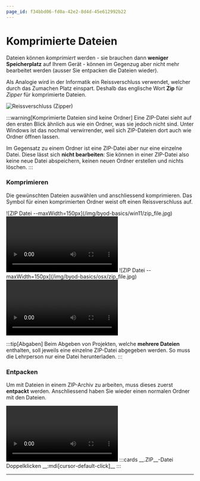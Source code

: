 ```yaml
---
page_id: f34bbd06-fd0a-42e2-8d4d-45e612992b22
---
```



# Komprimierte Dateien
Dateien können *komprimiert* werden - sie brauchen dann **weniger Speicherplatz** auf Ihrem Gerät - können im Gegenzug aber nicht mehr bearbeitet werden (ausser Sie entpacken die Dateien wieder).

Als Analogie wird in der Informatik ein Reissverschluss verwendet, welcher durch das Zumachen Platz einspart. Deshalb das englische Wort __Zip__ für *Zipper* für komprimierte Dateien.

![Reissverschluss (Zipper)](/img/byod-basics/zipper.jpg)

:::warning[Komprimierte Dateien sind keine Ordner]
Eine ZIP-Datei sieht auf den ersten Blick ähnlich aus wie ein Ordner, was sie jedoch nicht sind. Unter Windows ist das nochmal verwirrender, weil sich ZIP-Dateien dort auch wie Ordner öffnen lassen.

Im Gegensatz zu einem Ordner ist eine ZIP-Datei aber nur eine einzelne Datei. Diese lässt sich **nicht bearbeiten**: Sie können in einer ZIP-Datei also keine neue Datei abspeichern, keinen neuen Ordner erstellen und nichts löschen.
:::

### Komprimieren
Die gewünschten Dateien auswählen und anschliessend komprimieren. Das Symbol für einen komprimierten Ordner weist oft einen Reissverschluss auf.

<OsTabs>
  <TabItem value="win">
    ![ZIP Datei --maxWidth=150px](/img/byod-basics/win11/zip_file.jpg)
    <Video src={useBaseUrl('/img/byod-basics/win11/explorer-zip.mp4')} />
  </TabItem>
  <TabItem value="mac">
    ![ZIP Datei --maxWidth=150px](/img/byod-basics/osx/zip_file.jpg)
    <Video src={useBaseUrl('/img/byod-basics/osx/zip.mp4')} />
  </TabItem>
</OsTabs>

:::tip[Abgaben]
Beim Abgeben von Projekten, welche **mehrere Dateien** enthalten, soll jeweils eine einzelne ZIP-Datei abgegeben werden. So muss die Lehrperson nur eine Datei herunterladen.
:::

### Entpacken
Um mit Dateien in einem ZIP-Archiv zu arbeiten, muss dieses zuerst **entpackt** werden. Anschliessend haben Sie wieder einen normalen Ordner mit den Dateien.

<OsTabs>
  <TabItem value="win">
    <Video src={useBaseUrl('/img/byod-basics/win11/explorer-unzip.mp4')} />
  </TabItem>
  <TabItem value="mac">
  :::cards
    __.ZIP__-Datei Doppelklicken __:mdi[cursor-default-click]__
  :::
  </TabItem>
</OsTabs>

---